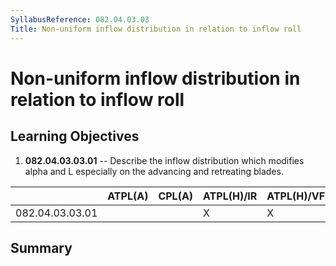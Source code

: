 ```yaml
---
SyllabusReference: 082.04.03.03
Title: Non-uniform inflow distribution in relation to inflow roll
---
```


# Non-uniform inflow distribution in relation to inflow roll

## Learning Objectives

1.  **082.04.03.03.01** -- Describe the inflow distribution which modifies alpha
    and L especially on the advancing and retreating blades.

|                 | ATPL(A) | CPL(A) | ATPL(H)/IR | ATPL(H)/VFR | CPL(H) | IR  | CBIR(A) |
| --------------- | ------- | ------ | ---------- | ----------- | ------ | --- | ------- |
| 082.04.03.03.01 |         |        | X          | X           | X      |     |         |

## Summary
